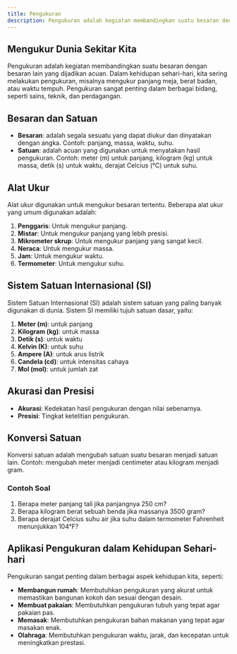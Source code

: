 ```yaml
---
title: Pengukuran
description: Pengukuran adalah kegiatan membandingkan suatu besaran dengan besaran lain yang dijadikan acuan. Dalam kehidupan sehari-hari, kita sering melakukan pengukuran, misalnya mengukur panjang meja, berat badan, atau waktu tempuh.
---
```


## Mengukur Dunia Sekitar Kita

Pengukuran adalah kegiatan membandingkan suatu besaran dengan besaran lain yang dijadikan acuan. Dalam kehidupan sehari-hari, kita sering melakukan pengukuran, misalnya mengukur panjang meja, berat badan, atau waktu tempuh. Pengukuran sangat penting dalam berbagai bidang, seperti sains, teknik, dan perdagangan.

## Besaran dan Satuan

- **Besaran**: adalah segala sesuatu yang dapat diukur dan dinyatakan dengan angka. Contoh: panjang, massa, waktu, suhu.
- **Satuan**: adalah acuan yang digunakan untuk menyatakan hasil pengukuran. Contoh: meter (m) untuk panjang, kilogram (kg) untuk massa, detik (s) untuk waktu, derajat Celcius (°C) untuk suhu.

## Alat Ukur

Alat ukur digunakan untuk mengukur besaran tertentu. Beberapa alat ukur yang umum digunakan adalah:

1. **Penggaris**: Untuk mengukur panjang.
2. **Mistar**: Untuk mengukur panjang yang lebih presisi.
3. **Mikrometer skrup**: Untuk mengukur panjang yang sangat kecil.
4. **Neraca**: Untuk mengukur massa.
5. **Jam**: Untuk mengukur waktu.
6. **Termometer**: Untuk mengukur suhu.

## Sistem Satuan Internasional (SI)

Sistem Satuan Internasional (SI) adalah sistem satuan yang paling banyak digunakan di dunia. Sistem SI memiliki tujuh satuan dasar, yaitu:

1. **Meter (m)**: untuk panjang
2. **Kilogram (kg)**: untuk massa
3. **Detik (s)**: untuk waktu
4. **Kelvin (K)**: untuk suhu
5. **Ampere (A)**: untuk arus listrik
6. **Candela (cd)**: untuk intensitas cahaya
7. **Mol (mol)**: untuk jumlah zat

## Akurasi dan Presisi

- **Akurasi**: Kedekatan hasil pengukuran dengan nilai sebenarnya.
- **Presisi**: Tingkat ketelitian pengukuran.

## Konversi Satuan

Konversi satuan adalah mengubah satuan suatu besaran menjadi satuan lain. Contoh: mengubah meter menjadi centimeter atau kilogram menjadi gram.

### Contoh Soal

1. Berapa meter panjang tali jika panjangnya 250 cm?
2. Berapa kilogram berat sebuah benda jika massanya 3500 gram?
3. Berapa derajat Celcius suhu air jika suhu dalam termometer Fahrenheit menunjukkan 104°F?

## Aplikasi Pengukuran dalam Kehidupan Sehari-hari

Pengukuran sangat penting dalam berbagai aspek kehidupan kita, seperti:

- **Membangun rumah**: Membutuhkan pengukuran yang akurat untuk memastikan bangunan kokoh dan sesuai dengan desain.
- **Membuat pakaian**: Membutuhkan pengukuran tubuh yang tepat agar pakaian pas.
- **Memasak**: Membutuhkan pengukuran bahan makanan yang tepat agar masakan enak.
- **Olahraga**: Membutuhkan pengukuran waktu, jarak, dan kecepatan untuk meningkatkan prestasi.
